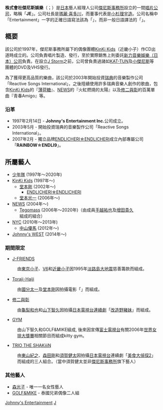 '''株式會社傑尼斯娛樂'''（{{lang-ja|株式会社ジャニーズ・エンタテイメント}}；{{lang|en|Johnny's Entertainment Inc.}}）是[[日本|日本]]藝人經理人公司[[傑尼斯事務所|傑尼斯事務所]]設立的一間[[唱片公司|唱片公司]]，略稱「'''JE'''」。公司社長是[[瑪麗·喜多川|瑪麗·喜多川]]，而董事代表是[[小杉理宇造|小杉理宇造]]。公司名稱中「Entertainment」一字的正確日語寫法該為「{{lang|ja|エンタテイメント}}」，而非一般日語譯法的「{{lang|ja|エンタテイ'''ン'''メント}}」。

==概要==
該公司於1997年，傑尼斯事務所屬下的偶像團體[[KinKi_Kids|KinKi Kids]]（近畿小子）作CD出道時成立的。公司負責唱片製造、發行，至於實際銷售上則委託[[SONY_BMG|新力音樂娛樂（日本）公司]]負責。在設立[[J_Storm|J Storm]]之前，公司曾負責過諸如[[KAT-TUN|KAT-TUN]]及[[小傑尼斯|小傑尼斯]]等團體的DVD及VHS發行。

為了獲得更高品質的樂曲，該公司於2003年開始投資[[瑞典|瑞典]]的音樂製作公司「Reactive Songs International」，之後陸續使用許多瑞典音樂人創作的歌曲，包含[[KinKi_Kids|KinKi Kids]]的『[[薄荷糖_(唱片)|薄荷糖]]』、[[NEWS|NEWS]]的『火紅燃燒的太陽』以及[[修二與彰|修二與彰]]的百萬單曲『青春Amigo』等。

===沿革===
*1997年2月14日 - '''Johnny's Entertainment Inc.'''公司成立。
*2003年5月 - 開始投資瑞典的音樂製作公司「Reactive Songs International」。
*2007年2月 - 獨立品牌[[ENDLICHERI☆ENDLICHERI|ENDLICHERI☆ENDLICHERI]]成立內部專屬公司「'''RAINBOW☆ENDLI9'''」。

==所屬藝人==
* [[少年隊|少年隊]] (1997年～2020年)
* [[近畿小子|KinKi Kids]] (1997年～)
** [[堂本剛|堂本剛]] (2002年～)
***[[堂本剛#ENDLICHERI☆ENDLICHERI|ENDLICHERI☆ENDLICHERI]]
** [[堂本光一|堂本光一]] (2006年～)
* [[NEWS|NEWS]] (2004年～)
** [[手越增田|Tegomass]] (2006年～2020年)（由成員[[手越祐也|手越祐也]]及[[增田貴久|增田貴久]]組成的組合）
* [[NYC_(偶像團體)|NYC]] (2010年～2013年)
** [[中山優馬|中山優馬]] (2012年～)
* [[Johnny's_WEST|Johnny's WEST]] (2014年～)

===期間限定===
*[[J-FRIENDS|J-FRIENDS]]
:由[[TOKIO|東京小子]]、[[V6|V6]]和[[KinKi_Kids|近畿小子]]因1995年[[淡路島|淡路島]][[地震|大地震]]慈善籌款而組成。
*[[Toraji･Haiji|Toraji･Haiji]]
:由[[國分太一|國分太一]]及[[堂本剛|堂本剛]]因拍攝電影「{{link-ja|Fantastipo|ファンタスティポ}}」而組成。
*[[修二與彰|修二與彰]]
:由[[龜梨和也|龜梨和也]]和[[山下智久|山下智久]]因拍攝[[日本電視台|日本電視台]][[連續劇|連續劇]]「[[改造野豬妹|改造野豬妹]]」而組成。
*[[Kitty_GYM|GYM]]
:由山下智久和GOLF&MIKE組成, 後來因宣傳[[富士電視台|富士電視台]]有關2006年[[世界女排大獎賽|世界女排大獎賽]]相關節目而組成kitty gym。
*[[TRIO_THE_SHAKiiiN|TRIO THE SHAKiiiN]]
:由[[東山紀之|東山紀之]]、[[森田剛|森田剛]]和[[須賀健太|須賀健太]]因拍攝[[日本電視台|日本電視台]]連續劇「[[美食大偵探2|美食大偵探2]]」而組成的三人組合。（當中須賀健太並非[[傑尼斯事務所|傑尼斯事務所]]旗下藝人）

===其他藝人===
*[[森光子|森光子]] - 唯一一名女性藝人
*[[GOLF&MIKE|GOLF&MIKE]] - 泰國兄弟偶像二人組

<!--由於傑尼斯事務所屬下的網站（Johnnys.net、Johnnys.web）以及傑尼斯旗下的唱片公司網站（Johnny's Entertainment、J-Storm等）禁止一切連結，故請勿在此加上與該些網站的外部連結。同時亦懇請各位加上與其他唱片公司的連結前，務必細閱有關網站的相關政策，以防觸及法例禁止之行為。-->

{{傑尼斯事務所}}
{{日本唱片協會}}

{{Authority Control}}
{{DEFAULTSORT:Johnnys Entertainment}}
[[Category:日本唱片公司|Johnny's Entertainment]]
[[Category:傑尼斯事務所相關組織|J]]